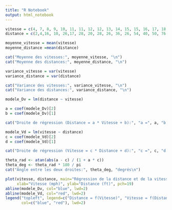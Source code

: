 ```yaml
---
title: "R Notebook"
output: html_notebook
---
```




```r
vitesse = c(4, 7, 8, 9, 10, 11, 11, 12, 12, 13, 14, 15, 15, 16, 17, 18, 19, 20, 24, 25)
distance = c(2,4,16, 10, 26,17, 28, 20, 28, 26, 36, 26, 54, 40, 50, 76, 46, 48, 92, 85)
```

```r
moyenne_vitesse = mean(vitesse) 
moyenne_distance =mean(distance)

cat("Moyenne des vitesses:", moyenne_vitesse, "\n")
cat("Moyenne des distances:", moyenne_distance, "\n")
```
```r
variance_vitesse = var(vitesse)
variance_distance = var(distance)

cat("Variance des vitesses:", variance_vitesse, "\n")
cat("Variance des distances:", variance_distance, "\n")
```
```r
modele_Dv = lm(distance ~ vitesse)

a = coef(modele_Dv)[2]
b = coef(modele_Dv)[1]

cat("Droite de régression (Distance = a * Vitesse + b):", "a =", a, "b =", b, "\n")
```

```r
modele_Vd = lm(vitesse ~ distance)
c = coef(modele_Vd)[2]
d = coef(modele_Vd)[1]

cat("Droite de régression (Vitesse = c * Distance + d):", "c =", c, "d =", d, "\n")
```
```r
theta_rad <- atan(abs(a - c) / (1 + a * c))
theta_deg <- theta_rad * 180 / pi
cat("Angle entre les deux droites:", theta_deg, "degrés\n")
```

```r
plot(vitesse, distance, main="Régression de la distance et de la vitesse",
     xlab="Vitesse (mph)", ylab="Distance (ft)", pch=19)
abline(modele_Dv, col="blue", lwd=2)  
abline(modele_Vd, col="red", lwd=2) 
legend("topleft", legend=c("Distance = f(Vitesse)", "Vitesse = f(Distance)"),
       col=c("blue", "red"), lwd=2)
```
